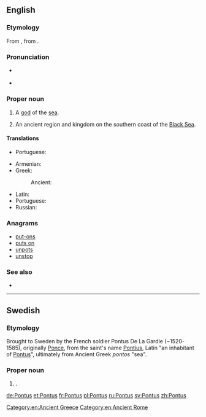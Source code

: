 {{also|pontus}}
==English==
{{wikipedia}}

===Etymology===
From {{etyl|la|en}} {{term|Pontus|lang=la}}, from {{etyl|grc|en}} {{term|Πόντος|lang=grc}}.

===Pronunciation===
* {{a|UK}} {{IPA|/ˈpɒntəs/|lang=en}}
* {{a|US}} {{IPA|/ˈpɑːntəs/|lang=en}}

===Proper noun===
{{en-proper noun}}

# {{context|Greek god|lang=en}} A [[god]] of the [[sea]].
# {{context|historical|lang=hy}} An ancient region and kingdom on the southern coast of the [[Black Sea]].

====Translations====
{{trans-top|god of the sea}}
* Portuguese: {{t|pt|Ponto|m}}
{{trans-mid}}
{{trans-bottom}}

{{trans-top|a region on the southern coast of the Black Sea}}
* Armenian: {{t|hy|Պոնտոս|tr=Pontos}}
* Greek: {{t+|el|Πόντος|m|tr=Póntos}}
*: Ancient: {{t|grc|Πόντος|m|tr=Póntos|sc=polytonic}}
{{trans-mid}}
* Latin: {{t|la|Pontus|m}}
* Portuguese: {{t|pt|Ponto|m}}
* Russian: {{t|ru|Понт|m|tr=Pont}}
{{trans-bottom}}

===Anagrams===
* [[put-ons#English|put-ons]]
* [[puts on#English|puts on]]
* [[unpots#English|unpots]]
* [[unstop#English|unstop]]

===See also===
* {{pedialite|lang=el}}

[[Category:en:Ancient Greece]]
[[Category:en:Ancient Rome]]

----

==Swedish==

===Etymology===
Brought to Sweden by the French soldier Pontus De La Gardie (~1520-1585), originally [[Ponce]], from the saint's name [[Pontius]], Latin "an inhabitant of [[#English|Pontus]]", ultimately from Ancient Greek ''pontos'' "sea".

===Proper noun===
{{head|sv|proper noun}}

# {{given name|male|lang=sv}}.

[[de:Pontus]]
[[et:Pontus]]
[[fr:Pontus]]
[[pl:Pontus]]
[[ru:Pontus]]
[[sv:Pontus]]
[[zh:Pontus]]
